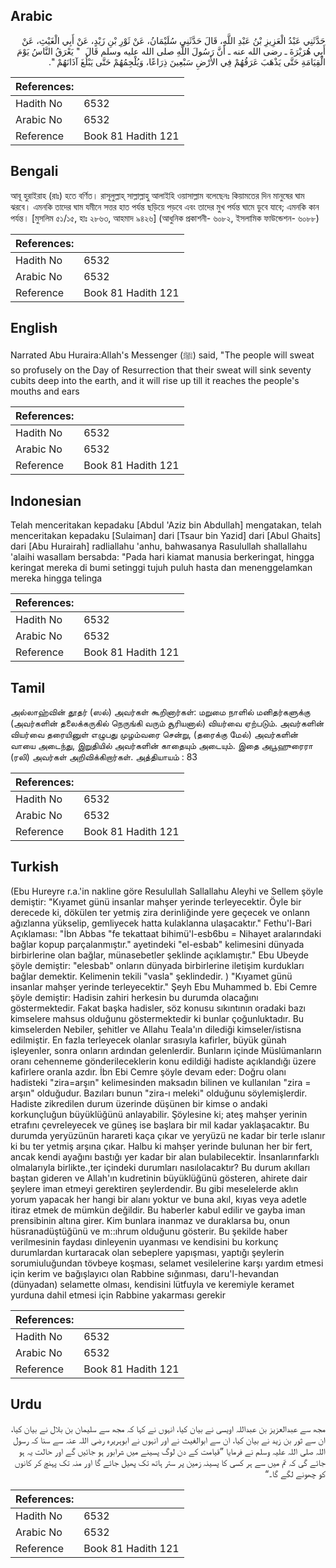 ## Arabic


<div dir="rtl" lang="ar" style={{fontSize:'larger',backgroundColor:'#f8f9fa',padding:20}}>
حَدَّثَنِي عَبْدُ الْعَزِيزِ بْنُ عَبْدِ اللَّهِ، قَالَ حَدَّثَنِي سُلَيْمَانُ، عَنْ ثَوْرِ بْنِ زَيْدٍ، عَنْ أَبِي الْغَيْثِ، عَنْ أَبِي هُرَيْرَةَ ـ رضى الله عنه ـ أَنَّ رَسُولَ اللَّهِ صلى الله عليه وسلم قَالَ ‏ "‏ يَعْرَقُ النَّاسُ يَوْمَ الْقِيَامَةِ حَتَّى يَذْهَبَ عَرَقُهُمْ فِي الأَرْضِ سَبْعِينَ ذِرَاعًا، وَيُلْجِمُهُمْ حَتَّى يَبْلُغَ آذَانَهُمْ ‏"‏‏.‏
</div>
<div style={{backgroundColor:'#f8f9fa',padding:20, marginBottom: 10}}><table> <thead> <tr> <th>References:</th> <th></th> </tr> </thead> <tbody><tr><td>Hadith No</td><td>6532</td></tr><tr><td>Arabic No</td><td>6532</td></tr><tr><td>Reference</td><td>Book 81 Hadith 121</td></tr></tbody></table></div>

## Bengali


<div dir="ltr" lang="bn" style={{fontSize:'larger',backgroundColor:'#f8f9fa',padding:20}}>
আবূ হুরাইরাহ (রাঃ) হতে বর্ণিত। রাসূলুল্লাহ্ সাল্লাল্লাহু আলাইহি ওয়াসাল্লাম বলেছেনঃ কিয়ামতের দিন মানুষের ঘাম ঝরবে। এমনকি তাদের ঘাম যমীনে সত্তর হাত পর্যন্ত ছড়িয়ে পড়বে এবং তাদের মুখ পর্যন্ত ঘামে ডুবে যাবে; এমনকি কান পর্যন্ত। [মুসলিম ৫১/১৫, হাঃ ২৮৬৩, আহমাদ ৯৪২৬] (আধুনিক প্রকাশনী- ৬০৮২, ইসলামিক ফাউন্ডেশন- ৬০৮৮)
</div>
<div style={{backgroundColor:'#f8f9fa',padding:20, marginBottom: 10}}><table> <thead> <tr> <th>References:</th> <th></th> </tr> </thead> <tbody><tr><td>Hadith No</td><td>6532</td></tr><tr><td>Arabic No</td><td>6532</td></tr><tr><td>Reference</td><td>Book 81 Hadith 121</td></tr></tbody></table></div>

## English


<div dir="ltr" lang="en" style={{fontSize:'larger',backgroundColor:'#f8f9fa',padding:20}}>
Narrated Abu Huraira:Allah's Messenger (ﷺ) said, "The people will sweat so profusely on the Day of Resurrection that their sweat will sink seventy cubits deep into the earth, and it will rise up till it reaches the people's mouths and ears
</div>
<div style={{backgroundColor:'#f8f9fa',padding:20, marginBottom: 10}}><table> <thead> <tr> <th>References:</th> <th></th> </tr> </thead> <tbody><tr><td>Hadith No</td><td>6532</td></tr><tr><td>Arabic No</td><td>6532</td></tr><tr><td>Reference</td><td>Book 81 Hadith 121</td></tr></tbody></table></div>

## Indonesian


<div dir="ltr" lang="id" style={{fontSize:'larger',backgroundColor:'#f8f9fa',padding:20}}>
Telah menceritakan kepadaku [Abdul 'Aziz bin Abdullah] mengatakan, telah menceritakan kepadaku [Sulaiman] dari [Tsaur bin Yazid] dari [Abul Ghaits] dari [Abu Hurairah] radliallahu 'anhu, bahwasanya Rasulullah shallallahu 'alaihi wasallam bersabda: "Pada hari kiamat manusia berkeringat, hingga keringat mereka di bumi setinggi tujuh puluh hasta dan menenggelamkan mereka hingga telinga
</div>
<div style={{backgroundColor:'#f8f9fa',padding:20, marginBottom: 10}}><table> <thead> <tr> <th>References:</th> <th></th> </tr> </thead> <tbody><tr><td>Hadith No</td><td>6532</td></tr><tr><td>Arabic No</td><td>6532</td></tr><tr><td>Reference</td><td>Book 81 Hadith 121</td></tr></tbody></table></div>

## Tamil


<div dir="ltr" lang="ta" style={{fontSize:'larger',backgroundColor:'#f8f9fa',padding:20}}>
அல்லாஹ்வின் தூதர் (ஸல்) அவர்கள் கூறினார்கள்: மறுமை நாளில் மனிதர்களுக்கு (அவர்களின் தலைக்கருகில் நெருங்கி வரும் சூரியனால்) வியர்வை ஏற்படும். அவர்களின் வியர்வை தரையினுள் எழுபது முழம்வரை சென்று, (தரைக்கு மேல்) அவர்களின் வாயை அடைந்து, இறுதியில் அவர்களின் காதையும் அடையும். இதை அபூஹுரைரா (ரலி) அவர்கள் அறிவிக்கிறார்கள். அத்தியாயம் : 83
</div>
<div style={{backgroundColor:'#f8f9fa',padding:20, marginBottom: 10}}><table> <thead> <tr> <th>References:</th> <th></th> </tr> </thead> <tbody><tr><td>Hadith No</td><td>6532</td></tr><tr><td>Arabic No</td><td>6532</td></tr><tr><td>Reference</td><td>Book 81 Hadith 121</td></tr></tbody></table></div>

## Turkish


<div dir="ltr" lang="tr" style={{fontSize:'larger',backgroundColor:'#f8f9fa',padding:20}}>
(Ebu Hureyre r.a.'in nakline göre Resulullah Sallallahu Aleyhi ve Sellem şöyle demiştir: "Kıyamet günü insanlar mahşer yerinde terleyecektir. Öyle bir derecede ki, dökülen ter yetmiş zira derinliğinde yere geçecek ve onlann ağızlanna yükselip, gemliyecek hatta kulaklanna ulaşacaktır." Fethu'l-Bari Açıklaması: "İbn Abbas "fe tekattaat bihimü'l-esb6bu = Nihayet aralarındaki bağlar kopup parçalanmıştır." ayetindeki "el-esbab" kelimesini dünyada birbirlerine olan bağlar, münasebetler şeklinde açıklamıştır." Ebu Ubeyde şöyle demiştir: "elesbab" onların dünyada birbirlerine iletişim kurdukları bağlar demektir. Kelimenin tekili "vasla" şeklindedir. ) "Kıyamet günü insanlar mahşer yerinde terleyecektir." Şeyh Ebu Muhammed b. Ebi Cemre şöyle demiştir: Hadisin zahiri herkesin bu durumda olacağını göstermektedir. Fakat başka hadisler, söz konusu sıkıntının oradaki bazı kimselere mahsus olduğunu göstermektedir ki bunlar çoğunluktadır. Bu kimselerden Nebiler, şehitler ve Allahu Teala'ın dilediği kimseler/istisna edilmiştir. En fazla terleyecek olanlar sırasıyla kafirler, büyük günah işleyenler, sonra onların ardından gelenlerdir. Bunların içinde Müslümanların oranı cehenneme gönderileceklerin konu edildiği hadiste açıklandığı üzere kafirlere oranla azdır. İbn Ebi Cemre şöyle devam eder: Doğru olanı hadisteki "zira=arşın" kelimesinden maksadın bilinen ve kullanılan "zira = arşın" olduğudur. Bazıları bunun "zira-ı meleki" olduğunu söylemişlerdir. Hadiste zikredilen durum üzerinde düşünen bir kimse o andaki korkunçluğun büyüklüğünü anlayabilir. Şöylesine ki; ateş mahşer yerinin etrafını çevreleyecek ve güneş ise başlara bir mil kadar yaklaşacaktır. Bu durumda yeryüzünün harareti kaça çıkar ve yeryüzü ne kadar bir terle ıslanır ki bu ter yetmiş arşına çıkar. Halbu ki mahşer yerinde bulunan her bir fert, ancak kendi ayağını bastığı yer kadar bir alan bulabilecektir. İnsanlarınfarklı olmalarıyla birlikte.,ter içindeki durumları nasılolacaktır? Bu durum akılları baştan gideren ve Allah'ın kudretinin büyüklüğünü gösteren, ahirete dair şeylere iman etmeyi gerektiren şeylerdendir. Bu gibi meselelerde aklın yorum yapacak her hangi bir alanı yoktur ve buna akıl, kıyas veya adetle itiraz etmek de mümkün değildir. Bu haberler kabul edilir ve gayba iman prensibinin altına girer. Kim bunlara inanmaz ve duraklarsa bu, onun hüsranadüştüğünü ve m::ıhrum olduğunu gösterir. Bu şekilde haber verilmesinin faydası dinleyenin uyanması ve kendisini bu korkunç durumlardan kurtaracak olan sebeplere yapışması, yaptığı şeylerin sorumiuluğundan tövbeye koşması, selamet vesilelerine karşı yardım etmesi için kerim ve bağışlayıcı olan Rabbine sığınması, daru'l-hevandan (dünyadan) selamette olması, kendisini lütfuyla ve keremiyle keramet yurduna dahil etmesi için Rabbine yakarması gerekir
</div>
<div style={{backgroundColor:'#f8f9fa',padding:20, marginBottom: 10}}><table> <thead> <tr> <th>References:</th> <th></th> </tr> </thead> <tbody><tr><td>Hadith No</td><td>6532</td></tr><tr><td>Arabic No</td><td>6532</td></tr><tr><td>Reference</td><td>Book 81 Hadith 121</td></tr></tbody></table></div>

## Urdu


<div dir="rtl" lang="ur" style={{fontSize:'larger',backgroundColor:'#f8f9fa',padding:20}}>
مجھ سے عبدالعزیز بن عبداللہ اویسی نے بیان کیا، انہوں نے کہا کہ مجھ سے سلیمان بن بلال نے بیان کیا، ان سے ثور بن زید نے بیان کیا، ان سے ابوالغیث نے اور انہوں نے ابوہریرہ رضی اللہ عنہ سے سنا کہ رسول اللہ صلی اللہ علیہ وسلم نے فرمایا ”قیامت کے دن لوگ پسینے میں شرابور ہو جائیں گے اور حالت یہ ہو جائے گی کہ تم میں سے ہر کسی کا پسینہ زمین پر ستر ہاتھ تک پھیل جائے گا اور منہ تک پہنچ کر کانوں کو چھونے لگے گا۔“
</div>
<div style={{backgroundColor:'#f8f9fa',padding:20, marginBottom: 10}}><table> <thead> <tr> <th>References:</th> <th></th> </tr> </thead> <tbody><tr><td>Hadith No</td><td>6532</td></tr><tr><td>Arabic No</td><td>6532</td></tr><tr><td>Reference</td><td>Book 81 Hadith 121</td></tr></tbody></table></div>